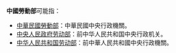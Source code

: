 '''中國勞動部'''可能指：
* [[中華民國勞動部|中華民國勞動部]]：中華民國中央行政機關。
* [[中央人民政府劳动部|中央人民政府劳动部]]：前中华人民共和国中央行政机关。
* [[中华人民共和国劳动部|中华人民共和国劳动部]]：前中華人民共和國中央行政機關。

{{Disambig|Cat=五字組織機構消歧義}}